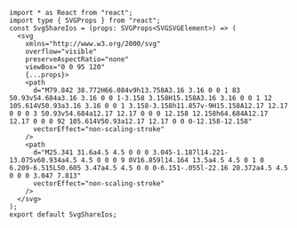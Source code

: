 ```tsx
import * as React from "react";
import type { SVGProps } from "react";
const SvgShareIos = (props: SVGProps<SVGSVGElement>) => (
  <svg
    xmlns="http://www.w3.org/2000/svg"
    overflow="visible"
    preserveAspectRatio="none"
    viewBox="0 0 95 120"
    {...props}>
    <path
      d="M79.842 38.772H66.084v9h13.758A3.16 3.16 0 0 1 83 50.93v54.684a3.16 3.16 0 0 1-3.158 3.158H15.158A3.16 3.16 0 0 1 12 105.614V50.93a3.16 3.16 0 0 1 3.158-3.158h11.857v-9H15.158A12.17 12.17 0 0 0 3 50.93v54.684a12.17 12.17 0 0 0 12.158 12.158h64.684A12.17 12.17 0 0 0 92 105.614V50.93a12.17 12.17 0 0 0-12.158-12.158"
      vectorEffect="non-scaling-stroke"
    />
    <path
      d="M25.341 31.6a4.5 4.5 0 0 0 3.045-1.187l14.221-13.075v60.934a4.5 4.5 0 0 0 9 0V16.859l14.164 13.5a4.5 4.5 0 1 0 6.209-6.515L50.605 3.47a4.5 4.5 0 0 0-6.151-.055l-22.16 20.372a4.5 4.5 0 0 0 3.047 7.813"
      vectorEffect="non-scaling-stroke"
    />
  </svg>
);
export default SvgShareIos;

```